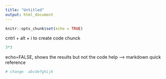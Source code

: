 ```yaml
---
title: "Untitled"
output: html_document
---
```


```r
knitr::opts_chunk$set(echo = TRUE)
```

cntrl + alt + i to create code chunck
```r
3*3

```
echo=FALSE, shows the results but not the code
help --> markdown quick reference 
```r
# change  abcdefghijk
```

